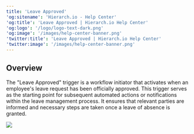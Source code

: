 ```yaml
---
title: 'Leave Approved'
'og:sitename': 'Hierarch.io - Help Center'
'og:title': 'Leave Approved | Hierarch.io Help Center'
'og:logo': '/logo/logo-text-dark.png'
'og:image': '/images/help-center-banner.png'
'twitter:title': 'Leave Approved | Hierarch.io Help Center'
'twitter:image': '/images/help-center-banner.png'
---
```


## Overview

The "Leave Approved" trigger is a workflow initiator that activates when an employee's leave request has been officially approved. This trigger serves as the starting point for subsequent automated actions or notifications within the leave management process. It ensures that relevant parties are informed and necessary steps are taken once a leave of absence is granted.

![](/images/workflows/leave_approved001.png)
